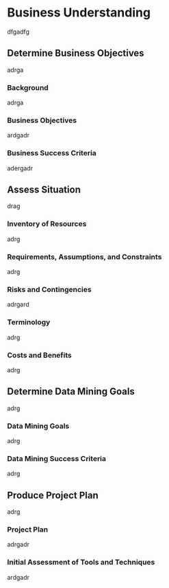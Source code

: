 # Business Understanding
dfgadfg

## Determine Business Objectives
adrga

### Background  
adrga

### Business Objectives  
ardgadr

### Business Success Criteria  
adergadr


## Assess Situation
drag

### Inventory of Resources  
adrg

### Requirements, Assumptions, and Constraints  
adrg

### Risks and Contingencies  
adrgard

### Terminology  
adrg

### Costs and Benefits  
adrg


## Determine Data Mining Goals
adrg

### Data Mining Goals  
adrg

### Data Mining Success Criteria  
adrg


## Produce Project Plan
adrg

### Project Plan  
adrgadr

### Initial Assessment of Tools and Techniques  
ardgadr
